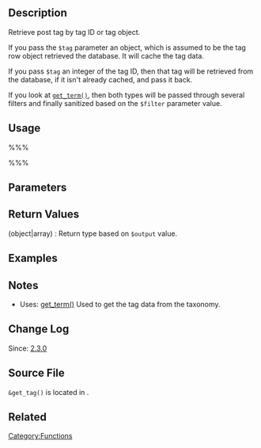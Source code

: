{{Languages|
{{en|Function Reference/get tag}}
{{it|Riferimento funzioni/get tag}}
{{ja|関数リファレンス/get tag}}
}}
== Description ==
Retrieve post tag by tag ID or tag object. 

If you pass the <tt>$tag</tt> parameter an object, which is assumed to be the tag row object retrieved the database. It will cache the tag data. 

If you pass <tt>$tag</tt> an integer of the tag ID, then that tag will be retrieved from the database, if it isn't already cached, and pass it back. 

If you look at [[Function_Reference/get_term|<tt>get_term()</tt>]], then both types will be passed through several filters and finally sanitized based on the <tt>$filter</tt> parameter value. 

== Usage ==
%%%<?php &get_tag( $tag, $output, $filter ) ?>%%%

== Parameters ==
{{Parameter|$tag|integer&#124;object|}}
{{Parameter|$output|string|Constant OBJECT, ARRAY_A, or ARRAY_N|optional|OBJECT}}
{{Parameter|$filter|string|Default is raw or no WordPress defined filter will applied.|optional|'raw'}}

== Return Values ==
; (object&#124;array) : Return type based on <tt>$output</tt> value.

== Examples ==


== Notes ==
* Uses: [[Function_Reference/get_term|get_term()]] Used to get the tag data from the taxonomy.

== Change Log ==
Since: [[Version 2.3|2.3.0]]

== Source File ==
<tt>&get_tag()</tt> is located in {{Trac|wp-includes/category.php}}.

== Related ==

{{Tag Footer}}

[[Category:Functions]]